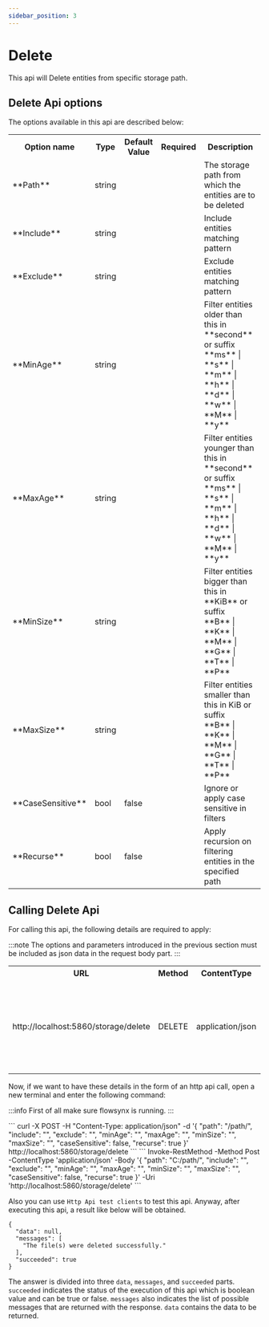 ```yaml
---
sidebar_position: 3
---
```


# Delete

This api will Delete entities from specific storage path.

## Delete Api options
The options available in this api are described below:

<table>
  <tr>
    <th>Option name</th>
    <th>Type</th>
    <th>Default Value</th>
    <th>Required</th>
    <th>Description</th>
  </tr>
  <tr>
    <td>**Path**</td>
    <td class="centering">string</td>
    <td class="centering"></td>
    <td class="centering greenIcon"><IIcon icon="mdi:check" height="32" /></td>
    <td>The storage path from which the entities are to be deleted</td>
  </tr>
  <tr>
    <td>**Include**</td>
    <td class="centering">string</td>
    <td class="centering"></td>
    <td></td>
    <td>Include entities matching pattern</td>
  </tr>
  <tr>
    <td>**Exclude**</td>
    <td class="centering">string</td>
    <td class="centering"></td>
    <td></td>
    <td>Exclude entities matching pattern</td>
  </tr>
  <tr>
    <td>**MinAge**</td>
    <td class="centering">string</td>
    <td class="centering"></td>
    <td></td>
    <td>Filter entities older than this in **second** or suffix<br />**ms** | **s** | **m** | **h** | **d** | **w** | **M** | **y**</td>
  </tr>
  <tr>
    <td>**MaxAge**</td>
    <td class="centering">string</td>
    <td class="centering"></td>
    <td></td>
    <td>Filter entities younger than this in **second** or suffix<br />**ms** | **s** | **m** | **h** | **d** | **w** | **M** | **y**</td>
  </tr>
  <tr>
    <td>**MinSize**</td>
    <td class="centering">string</td>
    <td class="centering"></td>
    <td></td>
    <td>Filter entities bigger than this in **KiB** or suffix<br />**B** | **K** | **M** | **G** | **T** | **P**</td>
  </tr>
  <tr>
    <td>**MaxSize**</td>
    <td class="centering">string</td>
    <td class="centering"></td>
    <td></td>
    <td>Filter entities smaller than this in KiB or suffix<br />**B** | **K** | **M** | **G** | **T** | **P**</td>
  </tr>
  <tr>
    <td>**CaseSensitive**</td>
    <td class="centering">bool</td>
    <td class="centering">false</td>
    <td></td>
    <td>Ignore or apply case sensitive in filters</td>
  </tr>
  <tr>
    <td>**Recurse**</td>
    <td class="centering">bool</td>
    <td class="centering">false</td>
    <td></td>
    <td>Apply recursion on filtering entities in the specified path</td>
  </tr>
</table>

## Calling Delete Api
For calling this api, the following details are required to apply:

:::note
The options and parameters introduced in the previous section must be included as json data in the request body part.
:::

<table class="table">
  <tr>
    <th>URL</th>
    <th>Method</th>
    <th>ContentType</th>
    <th>Body</th>
  </tr>
  <tr>
    <td>http://localhost:5860/storage/delete</td>
    <td class="centering">DELETE</td>
    <td class="centering">application/json</td>
    <td>
      ```json
      {
        "path": <STRING VALUE>,
        "include": <STRING VALUE>,
        "exclude": <STRING VALUE>,
        "minAge": <STRING VALUE>,
        "maxAge": <STRING VALUE>,
        "minSize": <STRING VALUE>,
        "maxSize": <STRING VALUE>,
        "caseSensitive": <BOOLEAN VALUE>,
        "recurse": <BOOLEAN VALUE>
      }
      ```
    </td>
  </tr>
</table>

Now, if we want to have these details in the form of an http api call, open a new terminal and enter the following command:

:::info
First of all make sure flowsynx is running.
:::


<Tabs groupId="httpApi">
  <TabItem value="bashHttpApi" label="HTTP API (Bash)">
  ```
  curl -X POST -H "Content-Type: application/json" -d '{ "path": "/path/", "include": "", "exclude": "", "minAge": "", "maxAge": "", "minSize": "", "maxSize": "", "caseSensitive": false, "recurse": true }' http://localhost:5860/storage/delete
  ```
  </TabItem>
  <TabItem value="powershellHttpApi" label="HTTP API (PowerShell)">
  ```
  Invoke-RestMethod -Method Post -ContentType 'application/json' -Body '{ "path": "C:/path/", "include": "", "exclude": "", "minAge": "", "maxAge": "", "minSize": "", "maxSize": "", "caseSensitive": false, "recurse": true }' -Uri 'http://localhost:5860/storage/delete'
  ```
  </TabItem>
</Tabs>

Also you can use `Http Api test clients` to test this api. Anyway, after executing this api, a result like below will be obtained.
```
{
  "data": null,
  "messages": [
    "The file(s) were deleted successfully."
  ],
  "succeeded": true
}
```

The answer is divided into three `data`, `messages`, and `succeeded` parts. 
`succeeded` indicates the status of the execution of this api which is boolean value and can be true or false. 
`messages` also indicates the list of possible messages that are returned with the response. 
`data` contains the data to be returned.